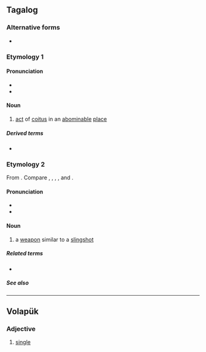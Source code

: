 ==Tagalog==

===Alternative forms===
* {{alter|tl|balatic}} {{q|obsolete}}

===Etymology 1===
====Pronunciation====
* {{hyph|tl|ba|la|tik}}
* {{tl-IPA|balatík}}

====Noun====
{{tl-noun|balatík|b={{tl-bay sc}}}}

# {{lb|tl|obsolete}} [[act]] of [[coitus]] in an [[abominable]] [[place]]

=====Derived terms=====
* {{l|tl|magbalatik}}

===Etymology 2===
From {{der|tl|poz-pro|*bala(n)tik||spring back suddenly; spring-set spear trap; the constellation Orion}}. Compare {{cog|ilo|balantik}}, {{cog|akl|baeatik}}, {{cog|ceb|balatik}}, {{cog|mbb|belatik}}, and {{cog|ms|belantik}}. 

====Pronunciation====
* {{hyph|tl|ba|la|tik}}
* {{tl-IPA}}

====Noun====
{{tl-noun|b={{tl-bay sc}}}}

# {{lb|tl|obsolete}} a [[weapon]] similar to a [[slingshot]]

=====Related terms=====
* {{l|tl|Balatik}}

=====See also=====
{{col3|tl|saltik|pilantik|paltik}}

----

==Volapük==

===Adjective===
{{head|vo|adjective}}

# [[single]]